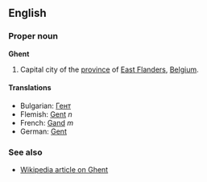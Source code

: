 ==English==

===Proper noun===
'''Ghent'''

#Capital city of the [[province]] of [[East Flanders]], [[Belgium]].

====Translations====
*Bulgarian: [[Гент]]
*Flemish: [[Gent]] ''n''
*French: [[Gand]] ''m''
*German: [[Gent]]

===See also===
*[[en:Ghent|Wikipedia article on Ghent]]